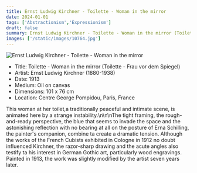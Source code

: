 ```yaml
---
title: Ernst Ludwig Kirchner - Toilette - Woman in the mirror
date: 2024-01-01
tags: ['Abstractionism','Expressionism']
draft: false
summary: Ernst Ludwig Kirchner - Toilette - Woman in the mirror (Toilette - Frau vor dem Spiegel)
images: ['/static/images/10764.jpg']
---
```


![Ernst Ludwig Kirchner - Toilette - Woman in the mirror](/static/images/10764.jpg)

* Title: Toilette - Woman in the mirror (Toilette - Frau vor dem Spiegel)
* Artist: Ernst Ludwig Kirchner (1880-1938)
* Date: 1913
* Medium: Oil on canvas
* Dimensions: 101 x 76 cm
* Location: Centre George Pompidou, Paris, France

This woman at her toilet,a traditionally peaceful and intimate scene, is animated here by a strange instability.\n\n\nThe tight framing, the rough-and-ready perspective, the blue that seems to invade the space and the astonishing reflection with no bearing at all on the posture of Erna Schilling, the painter's companion, combine ta create a dramatic tension. Although the works of the French Cubists exhibited in Cologne in 1912 no doubt influenced Kirchner, the razor-sharp drawing and the acute angles also testify ta his interest in German Gothic art, particularly wood engravings. Painted in 1913, the work was slightly modified by the artist seven years later.

